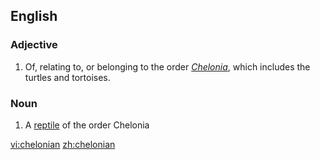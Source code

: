 ==English==

===Adjective===
{{en-adj}}

# Of, relating to, or belonging to the order ''[[Testudines|Chelonia]]'', which includes the turtles and tortoises. 

===Noun===
{{en-noun}}

# A [[reptile]] of the order Chelonia

[[vi:chelonian]]
[[zh:chelonian]]
